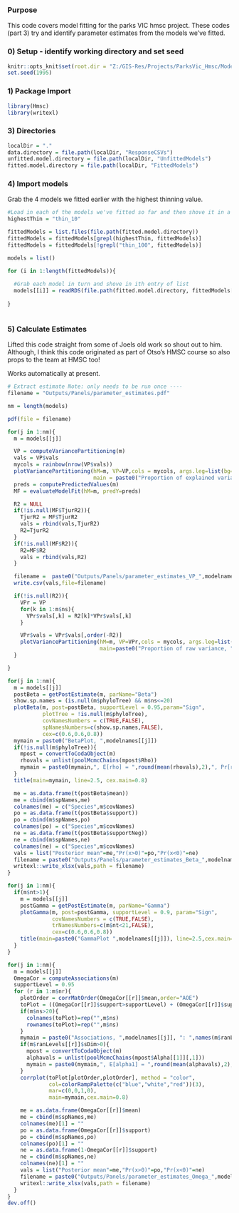 ### Purpose

This code covers model fitting for the parks VIC hmsc project. These codes (part 3) try and identify parameter estimates from the models we've fitted.

### 0) Setup - identify working directory and set seed

```r

knitr::opts_knit$set(root.dir = "Z:/GIS-Res/Projects/ParksVic_Hmsc/Modelling/")
set.seed(1995)

```

### 1) Package Import

```r
library(Hmsc)
library(writexl)
```

### 3) Directories

```r
localDir = "."
data.directory = file.path(localDir, "ResponseCSVs")
unfitted.model.directory = file.path(localDir, "UnfittedModels")
fitted.model.directory = file.path(localDir, "FittedModels")
```

### 4) Import models

Grab the 4 models we fitted earlier with the highest thinning value.

```r
#Load in each of the models we've fitted so far and then shove it in a list.
highestThin = "thin_10"

fittedModels = list.files(file.path(fitted.model.directory))
fittedModels = fittedModels[grepl(highestThin, fittedModels)]
fittedModels = fittedModels[!grepl("thin_100", fittedModels)]

models = list()

for (i in 1:length(fittedModels)){
  
  #Grab each model in turn and shove in ith entry of list
  models[[i]] = readRDS(file.path(fitted.model.directory, fittedModels[i]))
  
}
  

```

### 5) Calculate Estimates

Lifted this code straight from some of Joels old work so shout out to him. Although, I think this code originated as part of Otso's HMSC course so also props to the team at HMSC too!

Works automatically at present.

```r
# Extract estimate Note: only needs to be run once ----
filename = "Outputs/Panels/parameter_estimates.pdf"

nm = length(models)

pdf(file = filename)

for(j in 1:nm){
  m = models[[j]]

  VP = computeVariancePartitioning(m)
  vals = VP$vals
  mycols = rainbow(nrow(VP$vals))
  plotVariancePartitioning(hM=m, VP=VP,cols = mycols, args.leg=list(bg="white",cex=0.7),
                           main = paste0("Proportion of explained variance, ",modelnames[[j]]),cex.main=0.8)
  preds = computePredictedValues(m)
  MF = evaluateModelFit(hM=m, predY=preds)

  R2 = NULL
  if(!is.null(MF$TjurR2)){
    TjurR2 = MF$TjurR2
    vals = rbind(vals,TjurR2)
    R2=TjurR2
  }
  if(!is.null(MF$R2)){
    R2=MF$R2
    vals = rbind(vals,R2)
  }

  filename =  paste0("Outputs/Panels/parameter_estimates_VP_",modelnames[[j]],".csv", sep = "")
  write.csv(vals,file=filename)

  if(!is.null(R2)){
    VPr = VP
    for(k in 1:m$ns){
      VPr$vals[,k] = R2[k]*VPr$vals[,k]
    }

    VPr$vals = VPr$vals[,order(-R2)]
    plotVariancePartitioning(hM=m, VP=VPr,cols = mycols, args.leg=list(bg="white",cex=0.7),ylim=c(0,1),
                             main=paste0("Proportion of raw variance, ",modelnames[[j]]),cex.main=0.8)
  }

}

for(j in 1:nm){
  m = models[[j]]
  postBeta = getPostEstimate(m, parName="Beta")
  show.sp.names = (is.null(m$phyloTree) && m$ns<=20)
  plotBeta(m, post=postBeta, supportLevel = 0.95,param="Sign",
           plotTree = !is.null(m$phyloTree),
           covNamesNumbers = c(TRUE,FALSE),
           spNamesNumbers=c(show.sp.names,FALSE),
           cex=c(0.6,0.6,0.8))
  mymain = paste0("BetaPlot, ",modelnames[[j]])
  if(!is.null(m$phyloTree)){
    mpost = convertToCodaObject(m)
    rhovals = unlist(poolMcmcChains(mpost$Rho))
    mymain = paste0(mymain,", E[rho] = ",round(mean(rhovals),2),", Pr[rho>0] = ",round(mean(rhovals>0),2))
  }
  title(main=mymain, line=2.5, cex.main=0.8)

  me = as.data.frame(t(postBeta$mean))
  me = cbind(m$spNames,me)
  colnames(me) = c("Species",m$covNames)
  po = as.data.frame(t(postBeta$support))
  po = cbind(m$spNames,po)
  colnames(po) = c("Species",m$covNames)
  ne = as.data.frame(t(postBeta$supportNeg))
  ne = cbind(m$spNames,ne)
  colnames(ne) = c("Species",m$covNames)
  vals = list("Posterior mean"=me,"Pr(x>0)"=po,"Pr(x<0)"=ne)
  filename = paste0("Outputs/Panels/parameter_estimates_Beta_",modelnames[j],".xlsx", sep = "")
  writexl::write_xlsx(vals,path = filename)
}

for(j in 1:nm){
  if(m$nt>1){
    m = models[[j]]
    postGamma = getPostEstimate(m, parName="Gamma")
    plotGamma(m, post=postGamma, supportLevel = 0.9, param="Sign",
              covNamesNumbers = c(TRUE,FALSE),
              trNamesNumbers=c(m$nt<21,FALSE),
              cex=c(0.6,0.6,0.8))
    title(main=paste0("GammaPlot ",modelnames[[j]]), line=2.5,cex.main=0.8)
  }
}

for(j in 1:nm){
  m = models[[j]]
  OmegaCor = computeAssociations(m)
  supportLevel = 0.95
  for (r in 1:m$nr){
    plotOrder = corrMatOrder(OmegaCor[[r]]$mean,order="AOE")
    toPlot = ((OmegaCor[[r]]$support>supportLevel) + (OmegaCor[[r]]$support<(1-supportLevel))>0)*sign(OmegaCor[[r]]$mean)
    if(m$ns>20){
      colnames(toPlot)=rep("",m$ns)
      rownames(toPlot)=rep("",m$ns)
    }
    mymain = paste0("Associations, ",modelnames[[j]], ": ",names(m$ranLevels)[[r]])
    if(m$ranLevels[[r]]$sDim>0){
      mpost = convertToCodaObject(m)
      alphavals = unlist(poolMcmcChains(mpost$Alpha[[1]][,1]))
      mymain = paste0(mymain,", E[alpha1] = ",round(mean(alphavals),2),", Pr[alpha1>0] = ",round(mean(alphavals>0),2))
    }
    corrplot(toPlot[plotOrder,plotOrder], method = "color",
             col=colorRampPalette(c("blue","white","red"))(3),
             mar=c(0,0,1,0),
             main=mymain,cex.main=0.8)

    me = as.data.frame(OmegaCor[[r]]$mean)
    me = cbind(m$spNames,me)
    colnames(me)[1] = ""
    po = as.data.frame(OmegaCor[[r]]$support)
    po = cbind(m$spNames,po)
    colnames(po)[1] = ""
    ne = as.data.frame(1-OmegaCor[[r]]$support)
    ne = cbind(m$spNames,ne)
    colnames(ne)[1] = ""
    vals = list("Posterior mean"=me,"Pr(x>0)"=po,"Pr(x<0)"=ne)
    filename = paste0("Outputs/Panels/parameter_estimates_Omega_",modelnames[[j]],"_",names(m$ranLevels)[[r]],".xlsx", sep = "")
    writexl::write_xlsx(vals,path = filename)
  }
}
dev.off()





```
